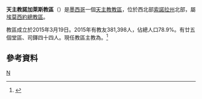 {{expand|time=2015-03-23T03:55:20+00:00}}
{{Infobox Roman Catholic diocese
|name=諾加萊斯
|jurisdiction=教區
|latin = 
|image =
|caption =
|location = [[墨西哥|墨西哥]]
|territory =[[索諾拉州|索諾拉州]]北部
|population = 381,398
|rite = [[罗马礼|罗马礼]]
|patron = 
|province = 埃莫西約
|established = 2015年
|cathedral =  [[瓜達盧佩聖母主教座堂_(諾加萊斯)|瓜達盧佩主教座堂]] 
|co-cathedral =
|leadership = 主教
|website =
|pope = {{incumbent pope}}
|ordinary = {{link-es|若瑟·良保·岡薩雷斯-岡薩雷斯|José Leopoldo González González}}
|coadjutor bishop =
|auxiliary =
|emeritus =
|parishes = 25
|secular priests = 44位司鐸
}}
'''天主教諾加萊斯教區'''（{{lang-es|Diócesis de Nogales}}）是[[墨西哥|墨西哥]]一個[[天主教|天主教]][[教區|教區]]，位於西北部[[索諾拉州|索諾拉州]]北部，屬[[天主教埃莫西約總教區|埃莫西約總教區]]。

教區成立於2015年3月19日。2015年有教友381,398人，佔總人口78.9%。有廿五個堂區、司鐸四十四人。現任教區主教為{{link-es|若瑟·良保·岡薩雷斯-岡薩雷斯|José Leopoldo González González}}。<ref>{{cite web |title=Rinunce e nomine, 19.03.2015 |url=https://press.vatican.va/content/salastampa/it/bollettino/pubblico/2015/03/19/0198/00446.html |publisher=Sala Stampa della Santa Sede |accessdate=2019-07-16 |archiveurl=https://web.archive.org/web/20190716053245/https://press.vatican.va/content/salastampa/it/bollettino/pubblico/2015/03/19/0198/00446.html |archivedate=2019-07-16 |language=it |date=2015-03-19 |dead-url=no }}</ref>

==參考資料==
{{Reflist}}
{{墨西哥天主教教區}}
[[Category:墨西哥天主教教區|N]]